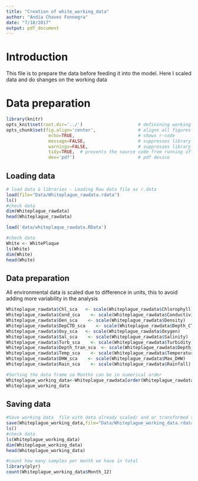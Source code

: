 ```yaml
---
title: "Creation of white_working_data"
author: "Andia Chaves Fonnegra"
date: "7/18/2017"
output: pdf_document
---
```


# Introduction
This file is to prepare the data before feeding it into the model.
Here I scaled data and do shanges on the working data


# Data preparation

```r
library(knitr)
opts_knit$set(root.dir='../')                     # definining working directory; or normalizePath('../')
opts_chunk$set(fig.align='center',                # aligns all figures
                echo=TRUE,                        # shows r-code
                message=FALSE,                    # suppresses library outputs
                warnings=FALSE,                   # suppresses library outputs
                tidy=TRUE,  # prevents the source code from running off a pdf page
                dev='pdf')                        # pdf device
```


## Loading data
```r
# load data & libraries - Loading Raw data file as r.data
load(file="Data/Whiteplague_rawdata.rdata")
ls()
#check data
dim(Whiteplague_rawdata)
head(Whiteplague_rawdata)

load('data/whiteplaque_rawdata.RData')

#check data
White <- WhitePlaque
ls(White)
dim(White)
head(White)
```


## Data preparation
All environmental data is scaled due to difference in units, this to avoid adding more variability in the analysis
```r
Whiteplague_rawdata$Chl_sca   <- scale(Whiteplague_rawdata$Chlorophyll)
Whiteplague_rawdata$Cond_sca    <- scale(Whiteplague_rawdata$Conductivity)
Whiteplague_rawdata$Den_sca    <- scale(Whiteplague_rawdata$Density)
Whiteplague_rawdata$DepCTD_sca    <- scale(Whiteplague_rawdata$Depth_CTD)
Whiteplague_rawdata$Oxy_sca   <- scale(Whiteplague_rawdata$Oxygen)
Whiteplague_rawdata$Sal_sca    <- scale(Whiteplague_rawdata$Salinity)
Whiteplague_rawdata$Turb_sca    <- scale(Whiteplague_rawdata$Turbidity)
Whiteplague_rawdata$Depth_tran_sca  <- scale(Whiteplague_rawdata$Depth_transect)
Whiteplague_rawdata$Temp_sca    <- scale(Whiteplague_rawdata$Temperature)
Whiteplague_rawdata$DHW_sca    <- scale(Whiteplague_rawdata$Max_DHW)
Whiteplague_rawdata$Rain_sca    <- scale(Whiteplague_rawdata$Rainfall)

#Sorting the data frame so Months can be in numerical order
Whiteplague_working_data<-Whiteplague_rawdata[order(Whiteplague_rawdata$Month_12),]
Whiteplague_working_data

```

## Saving data
```r
#Save working data  file with data already scaled/ and or transformed to be used by the model
save(Whiteplague_working_data,file="Data/Whiteplague_working_data.rdata")
ls()
#check data
ls(Whiteplague_working_data)
dim(Whiteplague_working_data)
head(Whiteplague_working_data)

#count how many samples per month we have in total
library(plyr)
count(Whiteplague_working_data$Month_12)
```

